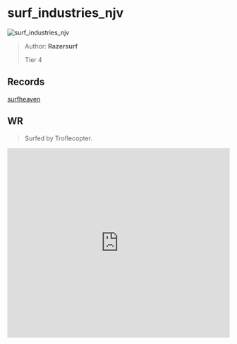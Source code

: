 
# surf_industries_njv

![surf_industries_njv](https://raw.githubusercontent.com/Sayt123/SurfMapPics/Maps-and-bonuses/csgo/surf_industries_njv.jpg)

> Author: **Razersurf**
>
> Tier 4

## Records

[surfheaven](https://surfheaven.eu/map/surf_industries_njv)

## WR

> Surfed by Troflecopter.

<iframe
width="100%"
height="430"
src="https://www.youtube.com/embed/O4SEQPYoAM0"
frameborder="0"
allow="accelerometer; autoplay; clipboard-write; encrypted-media; gyroscope; picture-in-picture"
allowFullScreen
/>

```md

[Surf Timer] - troflecopter finished in 00:53:76 (WR -00:00:40). Improving by 00:00:73
[Surf Timer] - troflecopter beat the map record! Rank: 1/911

Previous WR holder: rulldar


```
                